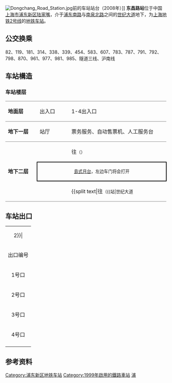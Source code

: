 {{noteTA 
|G1 =Transport}}
{{Infobox station
|name = 东昌路
|eng_name = Dongchang Road
|symbol_right =
|linecolour = {{上海地铁颜色|2|yes}}
|image = Platform of Dongchang Road Station (20191112154910).jpg
|caption = 东昌路站站台
|other_name = 
|country = {{PRC}}
|borough = [[上海市|上海市]][[浦东新区|浦东新区]][[陆家嘴街道|陆家嘴街道]]
|address = 介于[[浦东南路|浦东南路]]与[[南泉北路|南泉北路]]之间的[[世纪大道_(上海)|世纪大道]]地下
|coordinates = {{coord|31|14|9|N|121|30|37|E|type:railwaystation}}
|elevation = 
|owned = [[上海申通地铁集团|上海申通地铁集团]]
|operator = [[上海地铁|上海地铁]]
|lines = {{上海地铁线路名|2|SL}}
|distance = 
|platform = 1個[[島式月台|島式月台]]
|tracks = 2条
|bus_routes = 
|bus_stands = 
|connections = 
|structure = 地下车站
|hall = 地下站厅
|depth = 
|levels = 
|interchange = 
|exits = 4个
|architect = 
|architectural_style = 
|colour = 
|type = 
|status = 运营中
|code = 
|classification = 
|website = 
|built = 
|opened = {{Start date|1999|9|20|df=y}}<ref name="open2">{{cite web |title=上海地铁2号线试通车 |url=http://www.cnki.com.cn/Article/CJFDTotal-CSGS199906004.htm |website=知网空间 |accessdate=2021-04-05 |archive-date=2015-09-23 |archive-url=https://web.archive.org/web/20150923225133/http://www.cnki.com.cn/Article/CJFDTotal-CSGS199906004.htm }}</ref>
|closed = 
|former = 
|pass_year = 
|passengers = 
|pass_system = 
|pass_rank = 
|mpassengers = 
|trains = 
|station_hours = 
|hours = 
|first = 往{{上海地铁起讫站|2|L}}：5:29<br/>往{{上海地铁起讫站|2|R}}：6:08
|last = 往{{上海地铁起讫站|2|L}}：23:21<br/>往{{上海地铁起讫站|2|R}}：22:10<br/>往{{站|广兰路}}：23:25
|adjacent = {{Adjacent stations|system=上海地铁|line=2|left=陆家嘴|right=世纪大道}}
}}
 	
[[File:Dongchang_Road_Station.jpg|thumb]]前的车站站台（2008年）]]
'''东昌路站'''位于中国[[上海市|上海市]][[浦东新区|浦东新区]][[陆家嘴金融贸易区|陆家嘴]]，介于[[浦东南路|浦东南路]]与[[南泉北路|南泉北路]]之间的[[世纪大道_(上海)|世纪大道]]地下，为[[上海地铁|上海地铁]][[上海轨道交通2号线|2号线]]的[[地铁车站|地铁车站]]。

==公交换乘==
82、119、181、314、338、339、454、583、607、783、787、791、792、798、870、961、977、981、985、隧道三线、沪南线

== 车站構造 ==
=== 车站楼层 ===
{|cellspacing=0 cellpadding=3
|style="border-top:solid 1px gray;border-bottom:solid 1px gray;" width=100|'''地面层'''
|style="border-top:solid 1px gray;border-bottom:solid 1px gray;" width=100|出入口
|style="border-top:solid 1px gray;border-bottom:solid 1px gray;" width=350|1-4出入口
|-
|style="border-bottom:solid 1px gray;"|'''地下一层'''
|style="border-bottom:solid 1px gray;"|站厅
|style="border-bottom:solid 1px gray;"|票务服务、自动售票机、人工服务台
|-
|style="border-bottom:solid 1px gray;" rowspan=3|'''地下二层'''
|{{arrow|L}}
|{{上海地铁线路名|2}}往{{站|徐泾东}}<small>（{{站|陆家嘴}}）</small>
|-
|style="border-right:solid 2px black;border-left:solid 2px black;border-top:solid 2px black;border-bottom:solid 2px black;" colspan=2|<center><small>[[島式月台|島式月台]]，左边车门将会打开</small></center>
|-
|style="border-bottom:solid 1px gray;"|
|style="border-bottom:solid 1px gray;"|{{split text|{{上海地铁线路名|2}}往{{站|浦东国际机场}}<small>（{{站|世纪大道||上海市}}）</small>|{{arrow|R}}}}
|}

==车站出口==
{| class="wikitable"
|colspan=4 align="center" bgcolor={{上海地铁颜色|2}}|
|-
! 出口编号 !! 建议前往目的地 !! 照片
|-
|1号口{{綠底白字出口|exitsign=none|附=升}} || 世纪大道北侧，浦东南路东 ||
|-
|2号口 || 世纪大道北侧，南泉北路（原名崂山西路）西 || 
|-
|3号口 || 世纪大道南侧，南泉北路（原名崂山西路）西 || [[File:Dongchang_Road_Station_(8743504819).jpg|200px]]
|-
|4号口 || 世纪大道南侧，浦东南路东 || 
|-
| bgcolor="#EEEEEE" colspan=3 |{{綠底白字出口|註=升}}
|}

==参考资料==
{{reflist}}
{{commonscat|Dongchang Road Station}}
{{上海轨道交通2號線}}

[[Category:浦东新区地铁车站|Category:浦东新区地铁车站]]
[[Category:1999年啟用的鐵路車站|Category:1999年啟用的鐵路車站]]
[[Category:以街道命名的上海軌道交通車站|浦]]